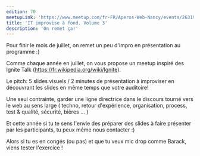 ```yaml
---
edition: 70
meetupLink: 'https://www.meetup.com/fr-FR/Aperos-Web-Nancy/events/263194026/'
title: 'IT improvise à fond. Volume 3'
description: 'On remet ça!'
---
```


Pour finir le mois de juillet, on remet un peu d'impro en présentation au programme :)

Comme chaque année en juillet, on vous propose un meetup inspiré des Ignite Talk (https://fr.wikipedia.org/wiki/Ignite).

Le pitch: 5 slides visuels / 2 minutes de présentation à improviser en découvrant les slides en même temps que votre auditoire!

Une seul contrainte, garder une ligne directrice dans le discours tourné vers le web au sens large ( techno, retour d'expérience, organisation, process, test & qualité, sécurité, bières ... )

Et cette année si tu te sens l'envie des préparer des slides à faire présenter par les participants, tu peux même nous contacter :)

Alors si tu es en congés (ou pas) et que tu veux mic drop comme Barack, viens tester l'exercice !

